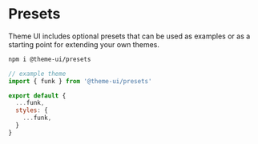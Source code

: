 

# Presets

Theme UI includes optional presets that can be used as examples or as a starting point for extending your own themes.

```sh
npm i @theme-ui/presets
```

```jsx
// example theme
import { funk } from '@theme-ui/presets'

export default {
  ...funk,
  styles: {
    ...funk,
  }
}
```

<Demo />
